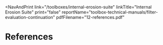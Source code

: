 
<NavAndPrint 
  link="/toolboxes/internal-erosion-suite"
  linkTitle="Internal Erosion Suite" 
  print="false"
  reportName="toolbox-technical-manuals/filter-evaluation-continuation" 
  pdfFilename="12-references.pdf"
></NavAndPrint>

# References

<Bibliography bibFile="/bibliographies/107-bib.json" />
